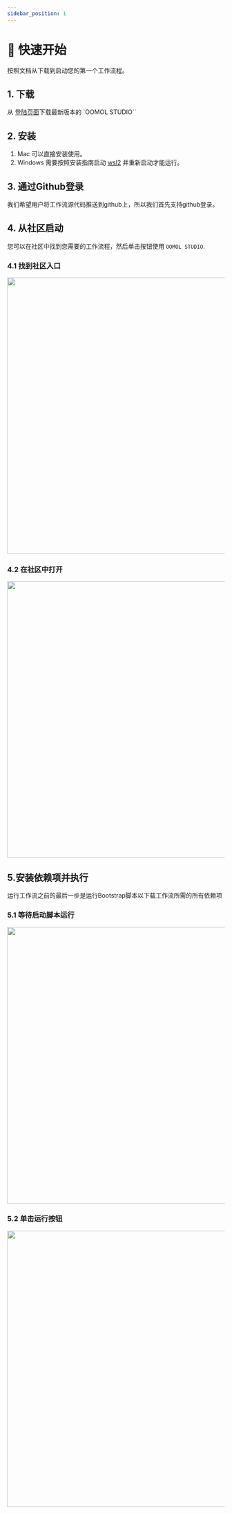 ```yaml
---
sidebar_position: 1
---
```




# 🚀 快速开始

按照文档从下载到启动您的第一个工作流程。

## 1. 下载

从 [登陆页面](https://oomol.com)下载最新版本的 `OOMOL STUDIO``

## 2. 安装

1. Mac 可以直接安装使用。
2. Windows 需要按照安装指南启动 [wsl2](https://www.youtube.com/watch?v=MrZolfGm8Zk) 并重新启动才能运行。

## 3. 通过Github登录

我们希望用户将工作流源代码推送到github上，所以我们首先支持github登录。

## 4. 从社区启动

您可以在社区中找到您需要的工作流程，然后单击按钮使用 `OOMOL STUDIO`.

### 4.1 找到社区入口

<img src={community} width="640" />

### 4.2 在社区中打开

<img src={open_community} width="640" />

## 5.安装依赖项并执行

运行工作流之前的最后一步是运行Bootstrap脚本以下载工作流所需的所有依赖项

### 5.1 等待启动脚本运行

<img src={container_log} width="640" />

### 5.2 单击运行按钮

<img src={run_btn} width="640" />
